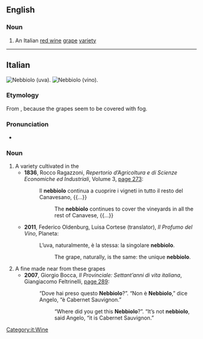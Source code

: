 ==English==

===Noun===
{{en-noun|?}}

# An Italian [[red wine]] [[grape]] [[variety]]

----

==Italian==
{{was fwotd|2013|November|10|lang=it}}
[[File:Close up of Nebbiolo cluster in Italy.jpg|thumb|'''Nebbiolo''' (uva).]]
[[File:Cascin Adelaide Barolo & decanter.jpg|thumb|'''Nebbiolo''' (vino).]]

===Etymology===
From {{suffix|nebbia|t1=fog|olo|lang=it}}, because the grapes seem to be covered with fog.

===Pronunciation===
* {{IPA|/nebˈbjɔlo/|lang=it}}

===Noun===
{{it-noun|m}}

# A {{l|en|grape}} variety cultivated in the {{l|en|Langhe}}
#* '''1836''', Rocco Ragazzoni, ''Repertorio d’Agricoltura e di Scienze Economiche ed Industriali'', Volume 3, [http://books.google.com/books?id=tsisyAZUcOkC&pg=PA273&dq=%22nebbiolo%22#v=onepage page 273]:
#*: Il '''nebbiolo''' continua a cuoprire i vigneti in tutto il resto del Canavesano, {{...}}
#*:: The '''nebbiolo''' continues to cover the vineyards in all the rest of Canavese, {{...}}
#* '''2011''', Federico Oldenburg, Luisa Cortese (translator), ''Il Profumo del Vino'', Planeta:
#*: L’uva, naturalmente, è la stessa: la singolare '''nebbiolo'''.
#*:: The grape, naturally, is the same: the unique '''nebbiolo'''.
# A fine {{l|en|red wine}} made near {{l|en|Alba}} from these grapes
#* '''2007''', Giorgio Bocca, ''Il Provinciale: Settant’anni di vita italiana'', Giangiacomo Feltrinelli, [http://books.google.com/books?id=O-EnoS8mm1IC&pg=PA289&dq=%22nebbiolo%22#v=onepage page 289]:
#*: “Dove hai preso questo '''Nebbiolo'''?”. “Non è '''Nebbiolo''',” dice Angelo, “è Cabernet Sauvignon.”
#*:: “Where did you get this '''Nebbiolo'''?”. “It’s not '''nebbiolo''', said Angelo, “it is Cabernet Sauvignon.”

[[Category:it:Wine]]